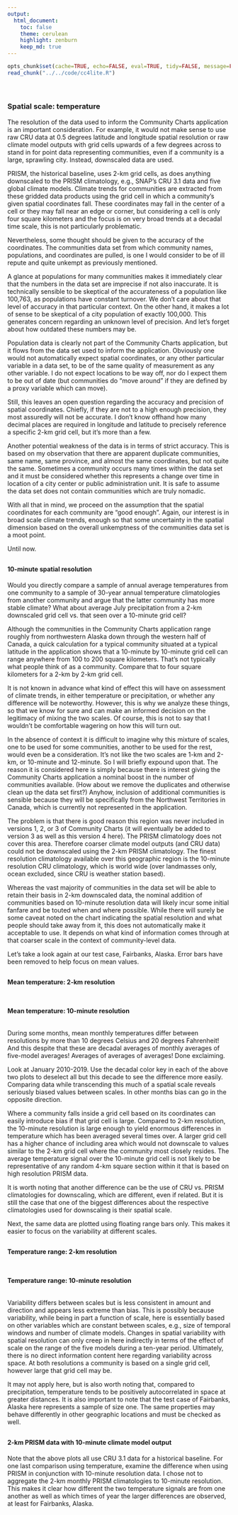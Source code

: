```yaml
---
output:
  html_document:
    toc: false
    theme: cerulean
    highlight: zenburn
    keep_md: true
---
```


```r
opts_chunk$set(cache=TRUE, echo=FALSE, eval=TRUE, tidy=FALSE, message=FALSE, warning=FALSE, results="asis", comment=NA)
read_chunk("../../code/cc4lite.R")
```

```r
```

```r
```

##
##
### Spatial scale: temperature

The resolution of the data used to inform the Community Charts application is an important consideration.
For example, it would not make sense to use raw CRU data at 0.5 degrees latitude and longitude spatial resolution or raw climate model outputs with grid cells upwards of a few degrees across to stand in for point data representing communities,
even if a community is a large, sprawling city.
Instead, downscaled data are used.

PRISM, the historical baseline, uses 2-km grid cells, as does anything downscaled to the PRISM climatology, e.g., SNAP's CRU 3.1 data and five global climate models.
Climate trends for communities are extracted from these gridded data products using the grid cell in which a community's given spatial coordinates fall.
These coordinates may fall in the center of a cell or they may fall near an edge or corner,
but considering a cell is only four square kilometers and the focus is on very broad trends at a decadal time scale, this is not particularly problematic.

Nevertheless, some thought should be given to the accuracy of the coordinates.
The communities data set from which community names, populations, and coordinates are pulled, is one I would consider to be of ill repute and quite unkempt as previously mentioned.

A glance at populations for many communities makes it immediately clear that the numbers in the data set are imprecise if not also inaccurate.
It is technically sensible to be skeptical of the accurateness of a population like 100,763, as populations have constant turnover.
We don't care about that level of accuracy in that particular context.
On the other hand, it makes a lot of sense to be skeptical of a city population of exactly 100,000.
This generates concern regarding an unknown level of precision.
And let's forget about how outdated these numbers may be.

Population data is clearly not part of the Community Charts application, but it flows from the data set used to inform the application.
Obviously one would not automatically expect spatial coordinates, or any other particular variable in a data set, to be of the same quality of measurement as any other variable.
I do not expect locations to be way off, nor do I expect them to be out of date (but communities do "move around" if they are defined by a proxy variable which can move).

Still, this leaves an open question regarding the accuracy and precision of spatial coordinates.
Chiefly, if they are not to a high enough precision, they most assuredly will not be accurate.
I don't know offhand how many decimal places are required in longitude and latitude to precisely reference a specific 2-km grid cell, but it's more than a few.

Another potential weakness of the data is in terms of strict accuracy.
This is based on my observation that there are apparent duplicate communities, same name, same province, and almost the same coordinates, but not quite the same.
Sometimes a community occurs many times within the data set and it must be considered whether this represents a change over time in location of a city center or public administration unit.
It is safe to assume the data set does not contain communities which are truly nomadic.

With all that in mind, we proceed on the assumption that the spatial coordinates for each community are "good enough".
Again, our interest is in broad scale climate trends, enough so that some uncertainty in the spatial dimension based on the overall unkemptness of the communities data set is a moot point.

Until now.

##
#### 10-minute spatial resolution

Would you directly compare a sample of annual average temperatures from one community to a sample of 30-year annual temperature climatologies from another community and argue that the latter community has more stable climate?
What about average July precipitation from a 2-km downscaled grid cell vs. that seen over a 10-minute grid cell?

Although the communities in the Community Charts application range roughly from northwestern Alaska down through the western half of Canada,
a quick calculation for a typical community situated at a typical latitude in the application shows that a 10-minute by 10-minute grid cell can range anywhere from 100 to 200 square kilometers.
That's not typically what people think of as a community.
Compare that to four square kilometers for a 2-km by 2-km grid cell.

It is not known in advance what kind of effect this will have on assessment of climate trends, in either temperature or precipitation, or whether any difference will be noteworthy.
However, this is why we analyze these things, so that we know for sure and can make an informed decision on the legitimacy of mixing the two scales.
Of course, this is not to say that I wouldn't be comfortable wagering on how this will turn out.

In the absence of context it is difficult to imagine why this mixture of scales, one to be used for some communities, another to be used for the rest, would even be a consideration.
It's not like the two scales are 1-km and 2-km, or 10-minute and 12-minute.
So I will briefly expound upon that.
The reason it is considered here is simply because there is interest giving the Community Charts application a nominal boost in the number of communities available.
(How about we remove the duplicates and otherwise clean up the data set first?)
Anyhow, inclusion of additional communities is sensible because they will be specifically from the Northwest Territories in Canada, which is currently not represented in the application.

The problem is that there is good reason this region was never included in versions 1, 2, or 3 of Community Charts (it will eventually be added to version 3 as well as this version 4 here).
The PRISM climatology does not cover this area.
Therefore coarser climate model outputs (and CRU data) could not be downscaled using the 2-km PRISM climatology.
The finest resolution climatology available over this geographic region is the 10-minute resolution CRU climatology, which is world wide (over landmasses only, ocean excluded, since CRU is weather station based).

Whereas the vast majority of communities in the data set will be able to retain their basis in 2-km downscaled data,
the nominal addition of communities based on 10-minute resolution data will likely incur some initial fanfare and be touted when and where possible.
While there will surely be some caveat noted on the chart indicating the spatial resolution and what people should take away from it, this does not automatically make it acceptable to use.
It depends on what kind of information comes through at that coarser scale in the context of community-level data.

Let's take a look again at our test case, Fairbanks, Alaska.
Error bars have been removed to help focus on mean values.

##
#### Mean temperature: 2-km resolution

```r
```

##
#### Mean temperature: 10-minute resolution

```r
```

During some months, mean monthly temperatures differ between resolutions by more than 10 degrees Celsius and 20 degrees Fahrenheit!
And this despite that these are decadal averages of monthly averages of five-model averages! Averages of averages of averages! Done exclaiming.

Look at January 2010-2019.
Use the decadal color key in each of the above two plots to deselect all but this decade to see the difference more easily.
Comparing data while transcending this much of a spatial scale reveals seriously biased values between scales.
In other months bias can go in the opposite direction.

Where a community falls inside a grid cell based on its coordinates can easily introduce bias if that grid cell is large.
Compared to 2-km resolution, the 10-minute resolution is large enough to yield enormous differences in temperature which has been averaged several times over.
A larger grid cell has a higher chance of including area which would not downscale to values similar to the 2-km grid cell where the community most closely resides.
The average temperature signal over the 10-minute grid cell is not likely to be representative of any random 4-km square section within it that is based on high resolution PRISM data.

It is worth noting that another difference can be the use of CRU vs. PRISM climatologies for downscaling, which are different, even if related.
But it is still the case that one of the biggest differences about the respective climatologies used for downscaling is their spatial scale.

Next, the same data are plotted using floating range bars only.
This makes it easier to focus on the variability at different scales.

##
#### Temperature range: 2-km resolution

```r
```

##
#### Temperature range: 10-minute resolution

```r
```

Variability differs between scales but is less consistent in amount and direction and appears less extreme than bias.
This is possibly because variability, while being in part a function of scale,
here is essentially based on other variables which are constant between scales, e.g., size of temporal windows and number of climate models.
Changes in spatial variability with spatial resolution can only creep in here indirectly in terms of the effect of scale on the range of the five models during a ten-year period.
Ultimately, there is no direct information content here regarding variability across space.
At both resolutions a community is based on a single grid cell, however large that grid cell may be.

It may not apply here, but is also worth noting that, compared to precipitation, temperature tends to be positively autocorrelated in space at greater distances.
It is also important to note that the test case of Fairbanks, Alaska here represents a sample of size one.
The same properties may behave differently in other geographic locations and must be checked as well.

##
#### 2-km PRISM data with 10-minute climate model output

Note that the above plots all use CRU 3.1 data for a historical baseline.
For one last comparison using temperature, examine the difference when using PRISM in conjunction with 10-minute resolution data.
I chose not to aggregate the 2-km monthly PRISM climatologies to 10-minute resolution.
This makes it clear how different the two temperature signals are from one another as well as which times of year the larger differences are observed, at least for Fairbanks, Alaska.

```r
```

<style>iframe.rChart{ width: 100%; height: 500px;}</style>
